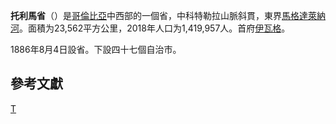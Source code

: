 {{Infobox settlement
| name = 托利马省
| native_name = {{lang|es|Departamento del Tolima}}
| settlement_type = [[哥伦比亚行政区划|哥伦比亚省份]]
| motto = ''“¡Canta el alma de mi raza!”''
| image_skyline = 
| imagesize = 
| image_caption = 
| image_flag = File:Flag of Tolima.svg
| image_seal = File:Escudo del Tolima.svg
| image_map = File:Tolima in Colombia (mainland).svg
| map_caption = 托利马省在哥伦比亚的位置
| image_map1 = File:Tolima Topographic 2.png
| map_caption1 = 托利马省地形图
| subdivision_type = 国家
| subdivision_name = {{COL}}
| subdivision_type1 = 大区
| subdivision_name1 = {{link-en|哥伦比亚安第斯大区|Andean natural region}}
| seat_type = 省会
| seat = [[伊瓦格|伊瓦格]]
| leader_party = [[哥伦比亚保守党|哥伦比亚保守党]]
| leader_title = [[省长|省长]]
| leader_name = {{link-es|奥斯卡·巴雷托·基罗加|Óscar Barreto Quiroga}}（2016-2019）
| established_title = 设立
| established_date = 1550年
| established_title2 = 设省
| established_date2 = 1886年8月4日
| elevation_m = 710
| area_total_km2 = 23562
| area_rank = [[哥伦比亚省份面积列表|第18位]]
| population_as_of = 2018年
| population_total = 1419957
| population_rank = [[哥伦比亚省份人口列表|第10位]]
| population_density_km2 = auto
| population_demonym = Tolimense
| timezone = [[UTC−05:00|UTC−05:00]]
| utc_offset = -5
| coordinates = {{coord|4|26|00|N|75|14|00|W|region:|display=inline}}
| postal_code_type = [[邮编|邮编]]
| postal_code = 73
| area_code = +(8)
| blank_name = [[ISO_3166|ISO 3166代码]]
| blank_info = CO-TOL
| website = {{url|www.tolima.gov.co}}
}}
'''托利馬省'''（{{lang|es|Departamento del Tolima}}）是[[哥倫比亞|哥倫比亞]]中西部的一個省，中科特勒拉山脈斜貫，東界[[馬格達萊納河|馬格達萊納河]]。面積为23,562平方公里，2018年人口为1,419,957人。首府[[伊瓦格|伊瓦格]]。

1886年8月4日設省。下設四十七個自治市。

== 參考文獻 ==
{{reflist}}

{{Departments of Colombia}}
[[Category:哥倫比亞行政區劃|T]]
